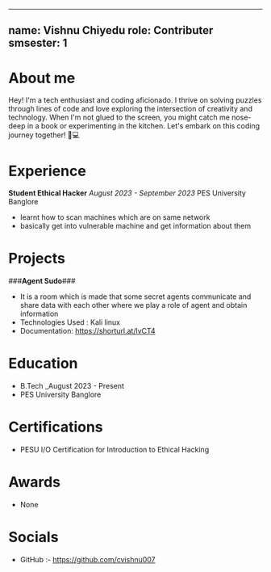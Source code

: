 ------
name: Vishnu Chiyedu
role: Contributer 
smsester: 1
------


# About me

Hey! I'm a tech enthusiast and coding aficionado. I thrive on solving puzzles through lines of code and love exploring the intersection of creativity and technology. When I'm not glued to the screen, you might catch me nose-deep in a book or experimenting in the kitchen. Let's embark on this coding journey together! 🚀💻  

# Experience

**Student Ethical Hacker**
_August 2023 - September 2023_
PES University Banglore
- learnt how to scan machines which are on same network
- basically get into vulnerable machine and get information about them 

# Projects

###**Agent Sudo**###
- It is a room which is made that some secret agents communicate and share data with each other where we play a role of agent and obtain information
- Technologies Used : Kali linux
- Documentation: https://shorturl.at/lvCT4

# Education
- B.Tech
_August 2023 - Present
- PES University Banglore

# Certifications
- PESU I/O Certification for Introduction to Ethical Hacking

# Awards
- None

# Socials
- GitHub :- https://github.com/cvishnu007
